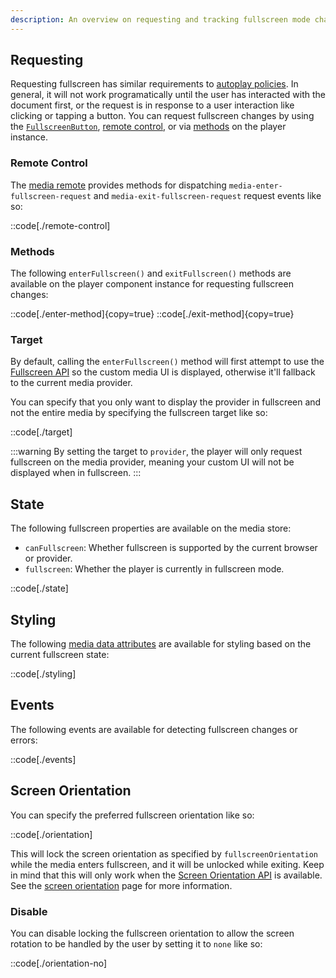 ```yaml
---
description: An overview on requesting and tracking fullscreen mode changes.
---
```


## Requesting

Requesting fullscreen has similar requirements to [autoplay policies][autoplay-policy]. In
general, it will not work programatically until the user has interacted with the document first,
or the request is in response to a user interaction like clicking or tapping a button. You can
request fullscreen changes by using the [`FullscreenButton`][fullscreen-button],
[remote control](#remote-control), or via [methods](#methods) on the player instance.

[autoplay-policy]: /docs/player/api/autoplay#autoplay-policy
[fullscreen-button]: /docs/player/components/buttons/fullscreen-button

### Remote Control

The [media remote][media-remote] provides methods for dispatching `media-enter-fullscreen-request`
and `media-exit-fullscreen-request` request events like so:

::code[./remote-control]

[media-remote]: /docs/player/core-concepts/state-management#updating

### Methods

The following `enterFullscreen()` and `exitFullscreen()` methods are available on the player
component instance for requesting fullscreen changes:

::code[./enter-method]{copy=true}
::code[./exit-method]{copy=true}

### Target

By default, calling the `enterFullscreen()` method will first attempt to use the
[Fullscreen API][fullscreen-api] so the custom media UI is displayed, otherwise it'll fallback to
the current media provider.

You can specify that you only want to display the provider in fullscreen and not the entire
media by specifying the fullscreen target like so:

::code[./target]

:::warning
By setting the target to `provider`, the player will only request fullscreen on the media provider,
meaning your custom UI will not be displayed when in fullscreen.
:::

[fullscreen-api]: https://developer.mozilla.org/en-US/docs/Web/API/Fullscreen_API

## State

The following fullscreen properties are available on the media store:

- `canFullscreen`: Whether fullscreen is supported by the current browser or provider.
- `fullscreen`: Whether the player is currently in fullscreen mode.

::code[./state]

## Styling

The following [media data attributes][player-data-attrs] are available for styling based on the
current fullscreen state:

::code[./styling]

[player-data-attrs]: /docs/player/components/core/player#mediaplayer.attrs

## Events

The following events are available for detecting fullscreen changes or errors:

::code[./events]

## Screen Orientation

You can specify the preferred fullscreen orientation like so:

::code[./orientation]

This will lock the screen orientation as specified by `fullscreenOrientation` while the media
enters fullscreen, and it will be unlocked while exiting. Keep in mind that this will only work
when the [Screen Orientation API][screen-orientation-api] is available. See the
[screen orientation][screen-orientation] page for more information.

[screen-orientation]: /docs/player/api/screen-orientation
[screen-orientation-api]: https://caniuse.com/screen-orientation

### Disable

You can disable locking the fullscreen orientation to allow the screen rotation to be handled
by the user by setting it to `none` like so:

::code[./orientation-no]
